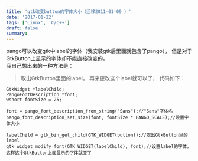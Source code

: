 ```yaml
---
title: 'gtk改变button的字体大小（迁移2011-01-09 ）'
date: '2017-01-22'
tags: ['Linux', 'C/C++']
draft: false
summary: 
---
```


pango可以改变gtk中label的字体（我安装gtk后里面就包含了pango）， 但是对于GtkButton上显示的字体却不能直接改变的。  
我自己想出来的一种方法是：  
> 取出GtkButton里面的label， 再来更改这个label就可以了， 代码如下： 
 
```
GtkWidget *labelChild;
PangoFontDescription *font;
wshort fontSize = 25;

font = pango_font_description_from_string("Sans");//"Sans"字体名
pango_font_description_set_size(font, fontSize * PANGO_SCALE);//设置字体大小

labelChild = gtk_bin_get_child(GTK_WIDGET(button));//取出GtkButton里的label
gtk_widget_modify_font(GTK_WIDGET(labelChild), font);//设置label的字体， 这样这个GtkButton上面显示的字体就变了





```